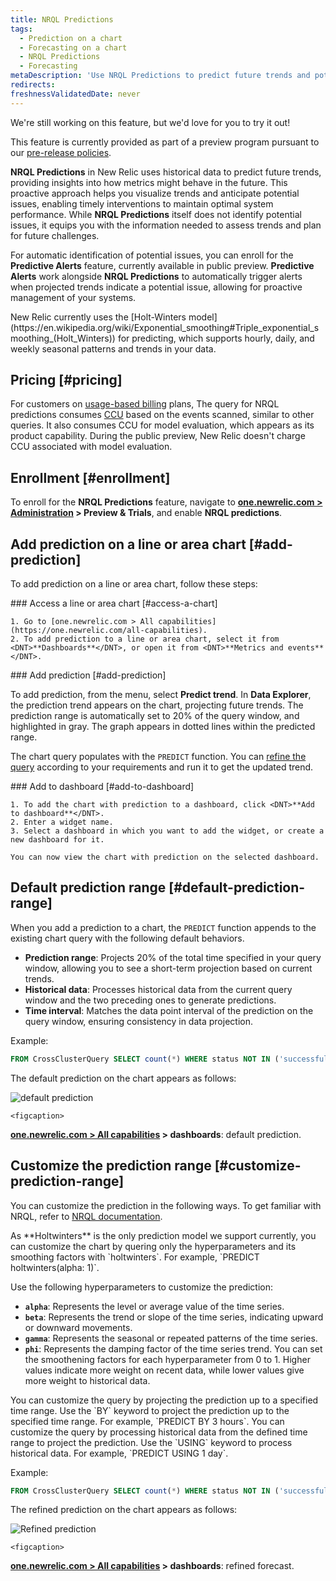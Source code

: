 ```yaml
---
title: NRQL Predictions
tags:
  - Prediction on a chart
  - Forecasting on a chart
  - NRQL Predictions
  - Forecasting
metaDescription: 'Use NRQL Predictions to predict future trends and potential performance issues.'
redirects:
freshnessValidatedDate: never
---
```

<Callout title="preview">
  We're still working on this feature, but we'd love for you to try it out!

  This feature is currently provided as part of a preview program pursuant to our [pre-release policies](/docs/licenses/license-information/referenced-policies/new-relic-pre-release-policy).
</Callout>

<DNT>**NRQL Predictions**</DNT> in New Relic uses historical data to predict future trends, providing insights into how metrics might behave in the future. This proactive approach helps you visualize trends and anticipate potential issues, enabling timely interventions to maintain optimal system performance. While <DNT>**NRQL Predictions**</DNT> itself does not identify potential issues, it equips you with the information needed to assess trends and plan for future challenges.


For automatic identification of potential issues, you can enroll for the <DNT>**Predictive Alerts**</DNT> feature, currently available in public preview. <DNT>**Predictive Alerts**</DNT> work alongside <DNT>**NRQL Predictions**</DNT> to automatically trigger alerts when projected trends indicate a potential issue, allowing for proactive management of your systems.

<Callout variant="tip">
  New Relic currently uses the [Holt-Winters model](https://en.wikipedia.org/wiki/Exponential_smoothing#Triple_exponential_smoothing_(Holt_Winters)) for predicting, which supports hourly, daily, and weekly seasonal patterns and trends in your data.
</Callout>

## Pricing [#pricing]
  For customers on [usage-based billing](/docs/accounts/accounts-billing/new-relic-one-pricing-billing/new-relic-one-pricing-billing) plans, The query for NRQL predictions consumes [CCU](/docs/licenses/license-information/product-definitions/new-relic-one-pricing-definitions/#compute-capacity-unit) based on the events scanned, similar to other queries. It also consumes CCU for model evaluation, which appears as its product capability. During the public preview, New Relic doesn't charge CCU associated with model evaluation.

## Enrollment [#enrollment]
To enroll for the <DNT>**NRQL Predictions**</DNT> feature, navigate to <DNT>**[one.newrelic.com > Administration](https://one.newrelic.com//admin-portal) > Preview & Trials**</DNT>, and enable <DNT>**NRQL predictions**</DNT>.

## Add prediction on a line or area chart [#add-prediction]
To add prediction on a line or area chart, follow these steps:

<Steps>

  <Step>
    ### Access a line or area chart [#access-a-chart]

    1. Go to [one.newrelic.com > All capabilities](https://one.newrelic.com/all-capabilities).
    2. To add prediction to a line or area chart, select it from <DNT>**Dashboards**</DNT>, or open it from <DNT>**Metrics and events**</DNT>.
  </Step>

  <Step>
    ### Add prediction [#add-prediction]

  To add prediction, from the <Icon name="fe-more-horizontal"/> menu, select <DNT>**Predict trend**</DNT>. In **Data Explorer**, the prediction trend appears on the chart, projecting future trends. The prediction range is automatically set to 20% of the query window, and highlighted in gray. The graph appears in dotted lines within the predicted range. 

  The chart query populates with the `PREDICT` function. You can [refine the query](/docs/nrql/nrql-syntax-clauses-functions/#sel-prediction) according to your requirements and run it to get the updated trend.

  </Step>

  <Step>
    ### Add to dashboard [#add-to-dashboard]

    1. To add the chart with prediction to a dashboard, click <DNT>**Add to dashboard**</DNT>.
    2. Enter a widget name.
    3. Select a dashboard in which you want to add the widget, or create a new dashboard for it.

    You can now view the chart with prediction on the selected dashboard.

  </Step>
  
</Steps>

## Default prediction range [#default-prediction-range]
When you add a prediction to a chart, the `PREDICT` function appends to the existing chart query with the following default behaviors.
* **Prediction range**: Projects 20% of the total time specified in your query window, allowing you to see a short-term projection based on current trends.
* **Historical data**: Processes historical data from the current query window and the two preceding ones to generate predictions.
* **Time interval**: Matches the data point interval of the prediction on the query window, ensuring consistency in data projection.

Example:

```sql
FROM CrossClusterQuery SELECT count(*) WHERE status NOT IN ('successful', 'rejected') TIMESERIES PREDICT
```
The default prediction on the chart appears as follows:

   <img
     title="default prediction"
     alt="default prediction"
     src="/images/nrql-predictions-default.webp"
   />

    <figcaption>
  <DNT>**[one.newrelic.com > All capabilities](https://one.newrelic.com/all-capabilities) > dashboards**</DNT>: default prediction.

</figcaption>

## Customize the prediction range [#customize-prediction-range]
You can customize the prediction in the following ways. To get familiar with NRQL, refer to [NRQL documentation](/docs/nrql/get-started/introduction-nrql-new-relics-query-language).

<CollapserGroup>
<Collapser id="hyperparameters" title="Customize the query using hyperparameters and its smoothing levels">
 As <DNT>**Holtwinters**</DNT> is the only prediction model we support currently, you can customize the chart by quering only the hyperparameters and its smoothing factors with `holtwinters`. For example, `PREDICT holtwinters(alpha: 1)`.
 
 Use the following hyperparameters to customize the prediction:

  * **`alpha`**: Represents the level or average value of the time series.
  * **`beta`**: Represents the trend or slope of the time series, indicating upward or downward movements.
  * **`gamma`**: Represents the seasonal or repeated patterns of the time series.
  * **`phi`**: Represents the damping factor of the time series trend.
You can set the smoothening factors for each hyperparameter from 0 to 1. Higher values indicate more weight on recent data, while lower values give more weight to historical data.
 
</Collapser>
<Collapser id="prediction-range" title="Customize the query by prediction range">
 You can customize the query by projecting the prediction up to a specified time range. Use the `BY` keyword to project the prediction up to the specified time range. For example, `PREDICT BY 3 hours`.
</Collapser>
<Collapser id="historical-data-range" title="Customize the query by processing historical data for a specified time range">
  You can customize the query by processing historical data from the defined time range to project the prediction. Use the `USING` keyword to process historical data. For example, `PREDICT USING 1 day`.
 
</Collapser>
</CollapserGroup>

Example:

```sql
FROM CrossClusterQuery SELECT count(*) WHERE status NOT IN ('successful', 'rejected') TIMESERIES PREDICT holtwinters(beta: 0.5) BY 3 hours USING 1 day
```

The refined prediction on the chart appears as follows:

   <img
     title="Refined prediction"
     alt="Refined prediction"
     src="/images/nrql-predictions-refined.webp"
   />

    <figcaption>
  <DNT>**[one.newrelic.com > All capabilities](https://one.newrelic.com/all-capabilities) > dashboards**</DNT>: refined forecast.

</figcaption>
